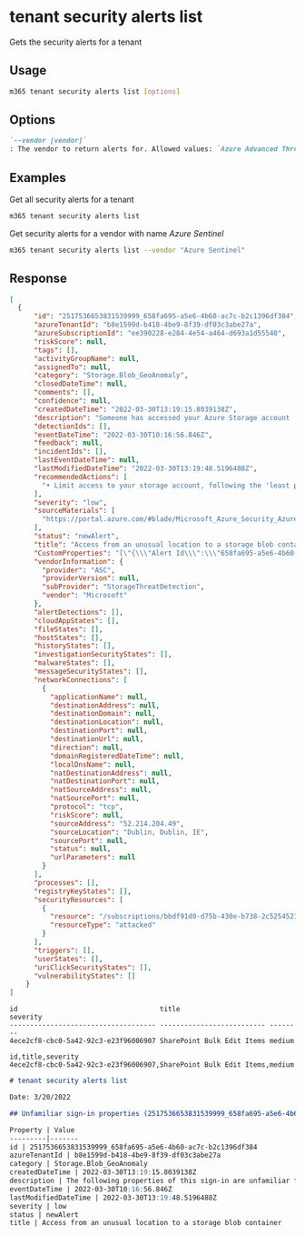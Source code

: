 
# tenant security alerts list

Gets the security alerts for a tenant

## Usage

```sh
m365 tenant security alerts list [options]
```

## Options

```md definition-list
`--vendor [vendor]`
: The vendor to return alerts for. Allowed values: `Azure Advanced Threat Protection`, `Azure Security Center`, `Microsoft Cloud App Security`, `Azure Active Directory Identity Protection`, `Azure Sentinel`, `Microsoft Defender ATP`. If omitted, all alerts are returned.
```

<Global />

## Examples

Get all security alerts for a tenant

```sh
m365 tenant security alerts list
```

Get security alerts for a vendor with name _Azure Sentinel_

```sh
m365 tenant security alerts list --vendor "Azure Sentinel"
```

## Response

<Tabs>
  <TabItem value="JSON">

  ```json
  [
    {
        "id": "2517536653831539999_658fa695-a5e6-4b60-ac7c-b2c1396df384",
        "azureTenantId": "b8e1599d-b418-4be9-8f39-df03c3abe27a",
        "azureSubscriptionId": "ee390228-e284-4e54-a464-d693a1d55540",
        "riskScore": null,
        "tags": [],
        "activityGroupName": null,
        "assignedTo": null,
        "category": "Storage.Blob_GeoAnomaly",
        "closedDateTime": null,
        "comments": [],
        "confidence": null,
        "createdDateTime": "2022-03-30T13:19:15.8039138Z",
        "description": "Someone has accessed your Azure Storage account 'westeuropegivcekj' from an unusual location.",
        "detectionIds": [],
        "eventDateTime": "2022-03-30T10:16:56.846Z",
        "feedback": null,
        "incidentIds": [],
        "lastEventDateTime": null,
        "lastModifiedDateTime": "2022-03-30T13:19:48.5196488Z",
        "recommendedActions": [
          "• Limit access to your storage account, following the 'least privilege' principle: https://go.microsoft.com/fwlink/?linkid=2187303.• Consider using identity-based authentication: https://go.microsoft.com/fwlink/?linkid=2187202.• Consider rotating the storage account access keys and ensure that your access tokens are only shared with authorized users.• Ensure that storage access tokens are stored in a secured location such as Azure Key Vault. Avoid storing or sharing storage access tokens in source code, documentation, and email."
        ],
        "severity": "low",
        "sourceMaterials": [
          "https://portal.azure.com/#blade/Microsoft_Azure_Security_AzureDefenderForData/AlertBlade/alertId/2517536653831539999_658fa695-a5e6-4b60-ac7c-b2c1396df384/subscriptionId/bbdf91d0-d75b-430e-b738-2c525452144f/resourceGroup/managed-rg-purview-mip-poc/referencedFrom/alertDeepLink/location/westeurope"
        ],
        "status": "newAlert",
        "title": "Access from an unusual location to a storage blob container",
        "CustomProperties": "[\"{\\\"Alert Id\\\":\\\"658fa695-a5e6-4b60-ac7c-b2c1396df384\\\",\\\"Azure AD user\\\":\\\"N/A (Azure AD user authentication was not used)\\\",\\\"User agent\\\":\\\"Azure-Storage/9.3.0 (.NET Core)\\\",\\\"API type\\\":\\\"Blob\\\",\\\"Client location\\\":\\\"Dublin, Ireland\\\",\\\"Authentication type\\\":\\\"Shared access signature (SAS)\\\",\\\"Investigation steps\\\":\\\"{\\\\\\\"displayValue\\\\\\\":\\\\\\\"View related storage activity using Storage Analytics Logging. See how to configure Storage Analytics logging and more information\\\\\\\",\\\\\\\"kind\\\\\\\":\\\\\\\"Link\\\\\\\",\\\\\\\"value\\\\\\\":\\\\\\\"https:\\\\\\\\/\\\\\\\\/go.microsoft.com\\\\\\\\/fwlink\\\\\\\\/?linkid=2075734\\\\\\\"}\\\",\\\"Operations types\\\":\\\"GetBlob\\\",\\\"Service type\\\":\\\"Azure Blobs\\\",\\\"Container\\\":\\\"temporary\\\",\\\"Potential causes\\\":\\\"This alert indicates that this account has been accessed successfully from an IP address that is unfamiliar and unexpected compared to recent access pattern on this account.\\\\\\Potential causes:\\\\\\• An attacker has accessed your storage account.\\\\\\• A legitimate user has accessed your storage account from a new location.\\\",\\\"resourceType\\\":\\\"Storage\\\",\\\"ReportingSystem\\\":\\\"Azure\\\"}\",\"\\\"InitialAccess\\\"\"]",
        "vendorInformation": {
          "provider": "ASC",
          "providerVersion": null,
          "subProvider": "StorageThreatDetection",
          "vendor": "Microsoft"
        },
        "alertDetections": [],
        "cloudAppStates": [],
        "fileStates": [],
        "hostStates": [],
        "historyStates": [],
        "investigationSecurityStates": [],
        "malwareStates": [],
        "messageSecurityStates": [],
        "networkConnections": [
          {
            "applicationName": null,
            "destinationAddress": null,
            "destinationDomain": null,
            "destinationLocation": null,
            "destinationPort": null,
            "destinationUrl": null,
            "direction": null,
            "domainRegisteredDateTime": null,
            "localDnsName": null,
            "natDestinationAddress": null,
            "natDestinationPort": null,
            "natSourceAddress": null,
            "natSourcePort": null,
            "protocol": "tcp",
            "riskScore": null,
            "sourceAddress": "52.214.204.49",
            "sourceLocation": "Dublin, Dublin, IE",
            "sourcePort": null,
            "status": null,
            "urlParameters": null
          }
        ],
        "processes": [],
        "registryKeyStates": [],
        "securityResources": [
          {
            "resource": "/subscriptions/bbdf91d0-d75b-430e-b738-2c525452144f/resourceGroups/managed-rg-purview-mip-poc/providers/Microsoft.Storage/storageAccounts/scanwesteuropegivcebj",
            "resourceType": "attacked"
          }
        ],
        "triggers": [],
        "userStates": [],
        "uriClickSecurityStates": [],
        "vulnerabilityStates": []
      }
  ]
  ```

  </TabItem>
  <TabItem value="Text">

  ```text
  id                                   title                      severity
  ------------------------------------ -------------------------- --------
  4ece2cf8-cbc0-5a42-92c3-e23f96006907 SharePoint Bulk Edit Items medium
  ```

  </TabItem>
  <TabItem value="CSV">

  ```csv
  id,title,severity
  4ece2cf8-cbc0-5a42-92c3-e23f96006907,SharePoint Bulk Edit Items,medium
  ```

  </TabItem>
  <TabItem value="Markdown">

  ```md
  # tenant security alerts list

  Date: 3/20/2022

  ## Unfamiliar sign-in properties (2517536653831539999_658fa695-a5e6-4b60-ac7c-b2c1396df384)

  Property | Value
  ---------|-------
  id | 2517536653831539999_658fa695-a5e6-4b60-ac7c-b2c1396df384
  azureTenantId | b8e1599d-b418-4be9-8f39-df03c3abe27a
  category | Storage.Blob_GeoAnomaly
  createdDateTime | 2022-03-30T13:19:15.8039138Z
  description | The following properties of this sign-in are unfamiliar for the given user: ASN, Browser, Device, IP, Location, EASId, TenantIPsubnet
  eventDateTime | 2022-03-30T10:16:56.846Z
  lastModifiedDateTime | 2022-03-30T13:19:48.5196488Z
  severity | low
  status | newAlert
  title | Access from an unusual location to a storage blob container
  ```

  </TabItem>
</Tabs>

